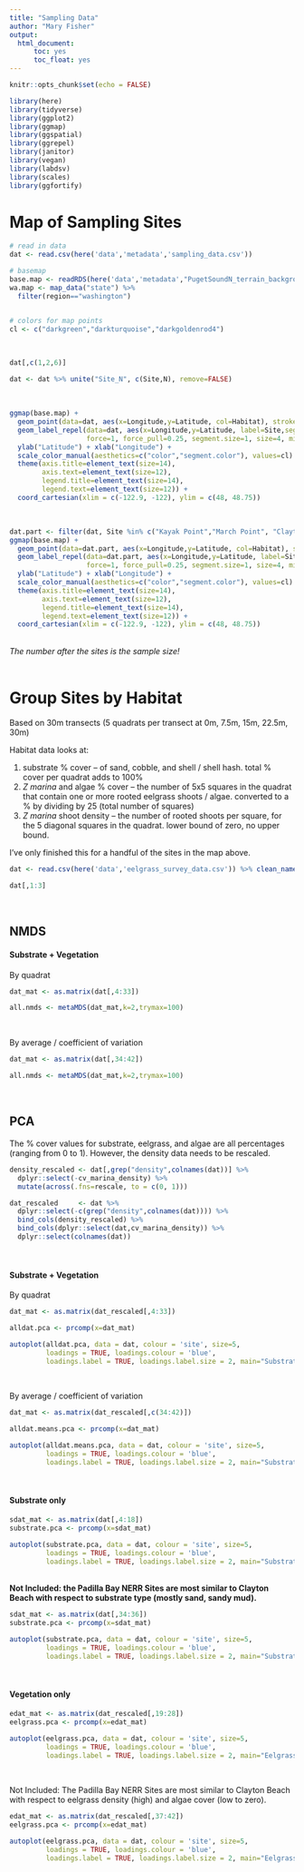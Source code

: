 ```yaml
---
title: "Sampling Data"
author: "Mary Fisher"
output: 
  html_document:
      toc: yes
      toc_float: yes
---
```


```r
knitr::opts_chunk$set(echo = FALSE)

library(here)
library(tidyverse)
library(ggplot2)
library(ggmap)
library(ggspatial)
library(ggrepel)
library(janitor)
library(vegan)
library(labdsv)
library(scales)
library(ggfortify)
```

# Map of Sampling Sites

```r
# read in data
dat <- read.csv(here('data','metadata','sampling_data.csv'))

# basemap
base.map <- readRDS(here('data','metadata',"PugetSoundN_terrain_background.rds"))
wa.map <- map_data("state") %>%
  filter(region=="washington")


# colors for map points
cl <- c("darkgreen","darkturquoise","darkgoldenrod4")
```
<br>
```r
dat[,c(1,2,6)]

dat <- dat %>% unite("Site_N", c(Site,N), remove=FALSE)
```
<br>

```r
ggmap(base.map) +
  geom_point(data=dat, aes(x=Longitude,y=Latitude, col=Habitat), stroke=3, size=4, pch=1) + 
  geom_label_repel(data=dat, aes(x=Longitude,y=Latitude, label=Site,segment.colour=Habitat),
                   force=1, force_pull=0.25, segment.size=1, size=4, min.segment.length=0.1, show.legend=FALSE) +
  ylab("Latitude") + xlab("Longitude") +
  scale_color_manual(aesthetics=c("color","segment.color"), values=cl) +
  theme(axis.title=element_text(size=14),
        axis.text=element_text(size=12),
        legend.title=element_text(size=14),
        legend.text=element_text(size=12)) +
  coord_cartesian(xlim = c(-122.9, -122), ylim = c(48, 48.75))
```
<br>

```r
dat.part <- filter(dat, Site %in% c("Kayak Point","March Point", "Clayton Beach"))
ggmap(base.map) +
  geom_point(data=dat.part, aes(x=Longitude,y=Latitude, col=Habitat), stroke=3, size=4, pch=1) + 
  geom_label_repel(data=dat.part, aes(x=Longitude,y=Latitude, label=Site,segment.colour=Habitat),
                   force=1, force_pull=0.25, segment.size=1, size=4, min.segment.length=0.1, show.legend=FALSE) +
  ylab("Latitude") + xlab("Longitude") +
  scale_color_manual(aesthetics=c("color","segment.color"), values=cl) +
  theme(axis.title=element_text(size=14),
        axis.text=element_text(size=12),
        legend.title=element_text(size=14),
        legend.text=element_text(size=12)) +
  coord_cartesian(xlim = c(-122.9, -122), ylim = c(48, 48.75))
```
<br>
*The number after the sites is the sample size!*
<br>
<br>

# Group Sites by Habitat

Based on 30m transects (5 quadrats per transect at 0m, 7.5m, 15m, 22.5m, 30m)

Habitat data looks at: 

1. substrate % cover -- of sand, cobble, and shell / shell hash. total % cover per quadrat adds to 100%
2. *Z marina* and algae % cover -- the number of 5x5 squares in the quadrat that contain one or more rooted eelgrass shoots / algae. converted to a % by dividing by 25 (total number of squares)
3. *Z marina* shoot density -- the number of rooted shoots per square, for the 5 diagonal squares in the quadrat. lower bound of zero, no upper bound. 

I've only finished this for a handful of the sites in the map above. 
```r
dat <- read.csv(here('data','eelgrass_survey_data.csv')) %>% clean_names()
```
```r
dat[,1:3]
```
<br>


## NMDS

#### Substrate + Vegetation

By quadrat
```r
dat_mat <- as.matrix(dat[,4:33])
```
```r
all.nmds <- metaMDS(dat_mat,k=2,trymax=100)
```
<br>

By average / coefficient of variation
```r
dat_mat <- as.matrix(dat[,34:42])
```
```r
all.nmds <- metaMDS(dat_mat,k=2,trymax=100)
```
<br>


## PCA

The % cover values for substrate, eelgrass, and algae are all percentages (ranging from 0 to 1). However, the density data needs to be rescaled.
```r
density_rescaled <- dat[,grep("density",colnames(dat))] %>%
  dplyr::select(-cv_marina_density) %>%
  mutate(across(.fns=rescale, to = c(0, 1)))
```
```r
dat_rescaled     <- dat %>%
  dplyr::select(-c(grep("density",colnames(dat)))) %>%
  bind_cols(density_rescaled) %>%
  bind_cols(dplyr::select(dat,cv_marina_density)) %>%
  dplyr::select(colnames(dat))
```
<br>

#### Substrate + Vegetation

By quadrat
```r
dat_mat <- as.matrix(dat_rescaled[,4:33])
```
```r
alldat.pca <- prcomp(x=dat_mat)
```
```r
autoplot(alldat.pca, data = dat, colour = 'site', size=5,
         loadings = TRUE, loadings.colour = 'blue',
         loadings.label = TRUE, loadings.label.size = 2, main="Substrate/Vegetation Data") + theme_bw()
```
<br>

By average / coefficient of variation
```r
dat_mat <- as.matrix(dat_rescaled[,c(34:42)])
```
```r
alldat.means.pca <- prcomp(x=dat_mat)
```
```r
autoplot(alldat.means.pca, data = dat, colour = 'site', size=5,
         loadings = TRUE, loadings.colour = 'blue',
         loadings.label = TRUE, loadings.label.size = 2, main="Substrate/Vegetation Summary Stats") + theme_bw()
```
<br>


#### Substrate only

```r
sdat_mat <- as.matrix(dat[,4:18])
substrate.pca <- prcomp(x=sdat_mat)

autoplot(substrate.pca, data = dat, colour = 'site', size=5,
         loadings = TRUE, loadings.colour = 'blue',
         loadings.label = TRUE, loadings.label.size = 2, main="Substrate, all data") + theme_bw()
```
<br>
**Not Included: the Padilla Bay NERR Sites are most similar to Clayton Beach with respect to substrate type (mostly sand, sandy mud).**
<br>

```r
sdat_mat <- as.matrix(dat[,34:36])
substrate.pca <- prcomp(x=sdat_mat)

autoplot(substrate.pca, data = dat, colour = 'site', size=5,
         loadings = TRUE, loadings.colour = 'blue',
         loadings.label = TRUE, loadings.label.size = 2, main="Substrate, summary stats") + theme_bw()
```

<br>


#### Vegetation only
```r
edat_mat <- as.matrix(dat_rescaled[,19:28])
eelgrass.pca <- prcomp(x=edat_mat)

autoplot(eelgrass.pca, data = dat, colour = 'site', size=5,
         loadings = TRUE, loadings.colour = 'blue',
         loadings.label = TRUE, loadings.label.size = 2, main="Eelgrass / Algae, all data") + theme_bw()
```
<br>

Not Included: The Padilla Bay NERR Sites are most similar to Clayton Beach with respect to eelgrass density (high) and algae cover (low to zero).
<br>

```r
edat_mat <- as.matrix(dat_rescaled[,37:42])
eelgrass.pca <- prcomp(x=edat_mat)

autoplot(eelgrass.pca, data = dat, colour = 'site', size=5,
         loadings = TRUE, loadings.colour = 'blue',
         loadings.label = TRUE, loadings.label.size = 2, main="Eelgrass / Algae, summary stats") + theme_bw()
```

